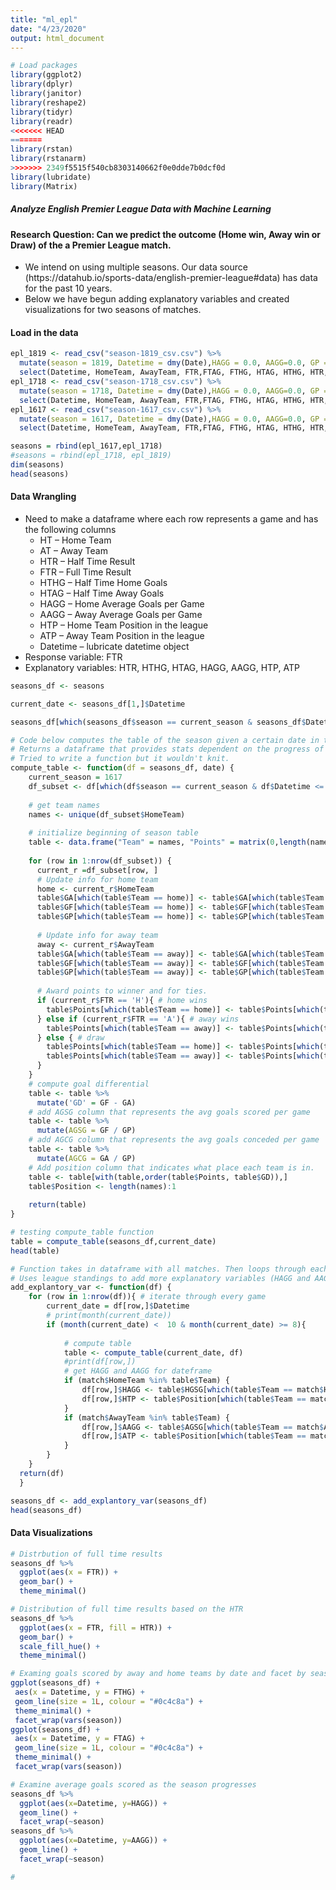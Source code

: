 ```yaml
---
title: "ml_epl"
date: "4/23/2020"
output: html_document
---
```


```r

# Load packages
library(ggplot2)
library(dplyr)
library(janitor)
library(reshape2)
library(tidyr)
library(readr)
<<<<<<< HEAD
=======
library(rstan)
library(rstanarm)
>>>>>>> 2349f5515f540cb8303140662f0e0dde7b0dcf0d
library(lubridate)
library(Matrix)

```
##### Analyze English Premier League Data with Machine Learning
#### Research Question: Can we predict the outcome (Home win, Away win or Draw) of the a Premier League match. 
* We intend on using multiple seasons. Our data source (https://datahub.io/sports-data/english-premier-league#data) has data for the past 10 years. 
* Below we have begun adding explanatory variables and created visualizations for two seasons of matches.


#### Load in the data
```R
epl_1819 <- read_csv("season-1819_csv.csv") %>%
  mutate(season = 1819, Datetime = dmy(Date),HAGG = 0.0, AAGG=0.0, GP = 0, HTP = 0, ATP=0) %>%
  select(Datetime, HomeTeam, AwayTeam, FTR,FTAG, FTHG, HTAG, HTHG, HTR,season, HAGG, AAGG,GP, ATP, HTP)
epl_1718 <- read_csv("season-1718_csv.csv") %>%
  mutate(season = 1718, Datetime = dmy(Date),HAGG = 0.0, AAGG=0.0, GP = 0, HTP = 0, ATP=0) %>%
  select(Datetime, HomeTeam, AwayTeam, FTR,FTAG, FTHG, HTAG, HTHG, HTR,season, HAGG, AAGG,GP, ATP, HTP)
epl_1617 <- read_csv("season-1617_csv.csv") %>%
  mutate(season = 1617, Datetime = dmy(Date),HAGG = 0.0, AAGG=0.0, GP = 0, HTP = 0, ATP=0)%>%
  select(Datetime, HomeTeam, AwayTeam, FTR,FTAG, FTHG, HTAG, HTHG, HTR,season, HAGG, AAGG,GP, ATP, HTP)

seasons = rbind(epl_1617,epl_1718)
#seasons = rbind(epl_1718, epl_1819)
dim(seasons)
head(seasons)
```

#### Data Wrangling
* Need to make a dataframe where each row represents a game and has the following columns 
  * HT -- Home Team
  * AT -- Away Team
  * HTR -- Half Time Result
  * FTR -- Full Time Result
  * HTHG -- Half Time Home Goals
  * HTAG -- Half Time Away Goals
  * HAGG --  Home Average Goals per Game
  * AAGG -- Away Average Goals per Game 
  * HTP -- Home Team Position in the league
  * ATP -- Away Team Position in the league
  * Datetime -- lubricate datetime object 
* Response variable: FTR
* Explanatory variables: HTR, HTHG, HTAG, HAGG, AAGG, HTP, ATP 


```r
seasons_df <- seasons

current_date <- seasons_df[1,]$Datetime

seasons_df[which(seasons_df$season == current_season & seasons_df$Datetime <= current_date), ]
```

```r
# Code below computes the table of the season given a certain date in the season.
# Returns a dataframe that provides stats dependent on the progress of the given season 
# Tried to write a function but it wouldn't knit.
compute_table <- function(df = seasons_df, date) {
    current_season = 1617
    df_subset <- df[which(df$season == current_season & df$Datetime <= date), ] # get games from that season and up to the given data
    
    # get team names
    names <- unique(df_subset$HomeTeam)
    
    # initialize beginning of season table
    table <- data.frame("Team" = names, "Points" = matrix(0,length(names)), "GA" = matrix(0,length(names)), "GF" = matrix(0,length(names)), 'GP' = matrix(0,length(names)))
    
    for (row in 1:nrow(df_subset)) {
      current_r =df_subset[row, ]
      # Update info for home team
      home <- current_r$HomeTeam
      table$GA[which(table$Team == home)] <- table$GA[which(table$Team == home)] + current_r$FTAG# GA
      table$GF[which(table$Team == home)] <- table$GF[which(table$Team == home)]+current_r$FTHG# GF
      table$GP[which(table$Team == home)] <- table$GP[which(table$Team == home)]+1
    
      # Update info for away team
      away <- current_r$AwayTeam
      table$GA[which(table$Team == away)] <- table$GA[which(table$Team == away)]+current_r$FTHG# GA
      table$GF[which(table$Team == away)] <- table$GF[which(table$Team == away)]+current_r$FTAG# GF
      table$GP[which(table$Team == away)] <- table$GP[which(table$Team == away)]+1
    
      # Award points to winner and for ties.
      if (current_r$FTR == 'H'){ # home wins
        table$Points[which(table$Team == home)] <- table$Points[which(table$Team == home)] + 3
      } else if (current_r$FTR == 'A'){ # away wins
        table$Points[which(table$Team == away)] <- table$Points[which(table$Team == away)] + 3
      } else { # draw
        table$Points[which(table$Team == home)] <- table$Points[which(table$Team == home)] + 1
        table$Points[which(table$Team == away)] <- table$Points[which(table$Team == away)] + 1
      }
    }
    # compute goal differential
    table <- table %>%
      mutate('GD' = GF - GA)
    # add AGSG column that represents the avg goals scored per game
    table <- table %>%
      mutate(AGSG = GF / GP)
    # add AGCG column that represents the avg goals conceded per game
    table <- table %>%
      mutate(AGCG = GA / GP)
    # Add position column that indicates what place each team is in.
    table <- table[with(table,order(table$Points, table$GD)),]
    table$Position <- length(names):1
  
    return(table)
}
```

```r
# testing compute_table function
table = compute_table(seasons_df,current_date)  
head(table)

```



  
```r
# Function takes in dataframe with all matches. Then loops through each match. For every match it computes the league standings prior to the given match. 
# Uses league standings to add more explanatory variables (HAGG and AAGG).
add_explantory_var <- function(df) {
    for (row in 1:nrow(df)){ # iterate through every game
        current_date = df[row,]$Datetime
        # print(month(current_date))
        if (month(current_date) <  10 & month(current_date) >= 8){
            
            # compute table
            table <- compute_table(current_date, df)
            #print(df[row,])
            # get HAGG and AAGG for dateframe
            if (match$HomeTeam %in% table$Team) {
                df[row,]$HAGG <- table$HGSG[which(table$Team == match$HomeTeam)]
                df[row,]$HTP <- table$Position[which(table$Team == match$AwayTeam)]
            }
            if (match$AwayTeam %in% table$Team) {
                df[row,]$AAGG <- table$AGSG[which(table$Team == match$AwayTeam)]
                df[row,]$ATP <- table$Position[which(table$Team == match$AwayTeam)]
            }
        } 
    }
  return(df)
  }

seasons_df <- add_explantory_var(seasons_df)
head(seasons_df)

```

#### Data Visualizations

```r
# Distrbution of full time results 
seasons_df %>% 
  ggplot(aes(x = FTR)) +
  geom_bar() +
  theme_minimal()

# Distribution of full time results based on the HTR
seasons_df %>%
  ggplot(aes(x = FTR, fill = HTR)) +
  geom_bar() +
  scale_fill_hue() +
  theme_minimal()

# Examing goals scored by away and home teams by date and facet by season  
ggplot(seasons_df) +
 aes(x = Datetime, y = FTHG) +
 geom_line(size = 1L, colour = "#0c4c8a") +
 theme_minimal() +
 facet_wrap(vars(season))
ggplot(seasons_df) +
 aes(x = Datetime, y = FTAG) +
 geom_line(size = 1L, colour = "#0c4c8a") +
 theme_minimal() +
 facet_wrap(vars(season))

# Examine average goals scored as the season progresses
seasons_df %>%
  ggplot(aes(x=Datetime, y=HAGG)) +
  geom_line() +
  facet_wrap(~season)
seasons_df %>%
  ggplot(aes(x=Datetime, y=AAGG)) +
  geom_line() +
  facet_wrap(~season)

# 


```
